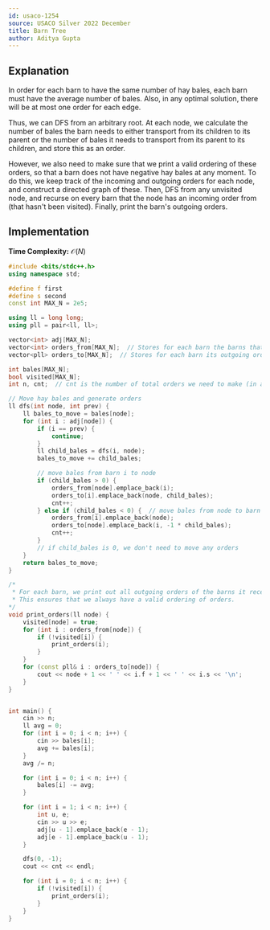 ```yaml
---
id: usaco-1254
source: USACO Silver 2022 December
title: Barn Tree
author: Aditya Gupta
---
```


## Explanation

In order for each barn to have the same number of hay bales, each barn must have the average number of bales. Also, in any optimal solution, there will be at most one order for each edge.

Thus, we can DFS from an arbitrary root. At each node, we calculate the number of bales the barn needs to either transport from its children to its parent or the number of bales it needs to transport from its parent to its children, and store this as an order.

However, we also need to make sure that we print a valid ordering of these orders, so that a barn does not have negative hay bales at any moment. To do this, we keep track of the incoming and outgoing orders for each node, and construct a directed graph of these. Then, DFS from any unvisited node, and recurse on every barn that the node has an incoming order from (that hasn't been visited). Finally, print the barn's outgoing orders.

## Implementation

**Time Complexity:** $\mathcal{O}(N)$

<LanguageSection>
<CPPSection>

```cpp
#include <bits/stdc++.h>
using namespace std;

#define f first
#define s second
const int MAX_N = 2e5;

using ll = long long;
using pll = pair<ll, ll>;

vector<int> adj[MAX_N];
vector<int> orders_from[MAX_N];  // Stores for each barn the barns that it receives an order from
vector<pll> orders_to[MAX_N];  // Stores for each barn its outgoing orders

int bales[MAX_N];
bool visited[MAX_N];
int n, cnt;  // cnt is the number of total orders we need to make (in an optimal solution)

// Move hay bales and generate orders
ll dfs(int node, int prev) {
	ll bales_to_move = bales[node];
	for (int i : adj[node]) {
		if (i == prev) {
			continue;
		}
		ll child_bales = dfs(i, node);
		bales_to_move += child_bales;

		// move bales from barn i to node
		if (child_bales > 0) {
			orders_from[node].emplace_back(i);
			orders_to[i].emplace_back(node, child_bales);
			cnt++;
		} else if (child_bales < 0) {  // move bales from node to barn i
			orders_from[i].emplace_back(node);
			orders_to[node].emplace_back(i, -1 * child_bales);
			cnt++;
		}
		// if child_bales is 0, we don't need to move any orders
	}
	return bales_to_move;
}

/*
 * For each barn, we print out all outgoing orders of the barns it receives an order from.
 * This ensures that we always have a valid ordering of orders.
*/
void print_orders(ll node) {
	visited[node] = true;
	for (int i : orders_from[node]) {
		if (!visited[i]) {
			print_orders(i);
		}
	}
	for (const pll& i : orders_to[node]) {
		cout << node + 1 << ' ' << i.f + 1 << ' ' << i.s << '\n';
	}
}


int main() {
	cin >> n;
	ll avg = 0;
	for (int i = 0; i < n; i++) {
		cin >> bales[i];
		avg += bales[i];
	}
	avg /= n;

	for (int i = 0; i < n; i++) {
		bales[i] -= avg;
	}

	for (int i = 1; i < n; i++) {
		int u, e;
		cin >> u >> e;
		adj[u - 1].emplace_back(e - 1);
		adj[e - 1].emplace_back(u - 1);
	}

	dfs(0, -1);
	cout << cnt << endl;

	for (int i = 0; i < n; i++) {
		if (!visited[i]) {
			print_orders(i);
		}
	}
}
```

</CPPSection>
</LanguageSection>
